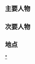 {{CGroupH|name=CodeLyoko|desc=-{zh-cn:虚幻勇士;zh-hk:至Net奇兵;}-}}<noinclude>[[Category:ACG公共轉換組模板|{{SUBPAGENAME}}]][[Category:至Net奇兵|*]]
</noinclude>{{CItem|zh:至NET奇兵;zh-cn:虚幻勇士; zh-hk:至Net奇兵; zh-tw:虛幻勇士;}}<noinclude>

== 主要人物 ==
</noinclude>
{{CItem|zh:亞烈達;zh-cn:董美娃;zh-hk:亞烈達}}
{{CItem|zh:傑理明;zh-cn:任杰;zh-hk:傑理明}}
{{CItem|zh:奇異果;zh-cn:基维;zh-hk:奇異果}}
{{CItem|zh:阿奇;zh-cn:陈迪;zh-hk:阿奇}}
{{CItem|zh:治狼;zh-cn:李奇;zh-hk:治狼}}
{{CItem|zh:山拿;zh-cn:夏之纳;zh-hk:山拿}}
{{CItem|zh:尤美;zh-cn:尤慧子;zh-hk:尤美}}
{{CItem|zh:法兰兹·荷巴;zh-cn:霍兰;zh-hk:賀法蘭}}<noinclude>
== 次要人物 ==
</noinclude>
{{CItem|zh:西西;zh-cn:文茜;zh-hk:西西}}
{{CItem|zh:尼古拉;zh-cn:许刚;zh-hk:尼古拉}}
{{CItem|zh:赫比;zh-cn:海文;zh-hk:赫比}}
{{CItem|zh:美妮;zh-cn:小米;zh-hk:美妮}}
{{CItem|zh:宮子;zh-cn:小亚;zh-hk:宮子}}
{{CItem|zh:誠二;zh-cn:小海;zh-hk:誠二}}
{{CItem|zh:阿占;zh-cn:教练;zh-hk:阿占}}
{{CItem|zh:尤露達;zh-cn:杨莲;zh-hk:尤露達}}<noinclude>
== 地点 ==
</noinclude>
{{CItem|zh:利奧高;zh-cn:兰科;zh-tw:利奧高;zh-hk:Lyoko}}
{{CItem|zh:卡迪中學;zh-cn:凯德中学;zh-hk:卡迪中學}}
{{CItem|zh:高塔;zh-cn:圆塔;zh-hk:高塔}}
{{CGroupF}}